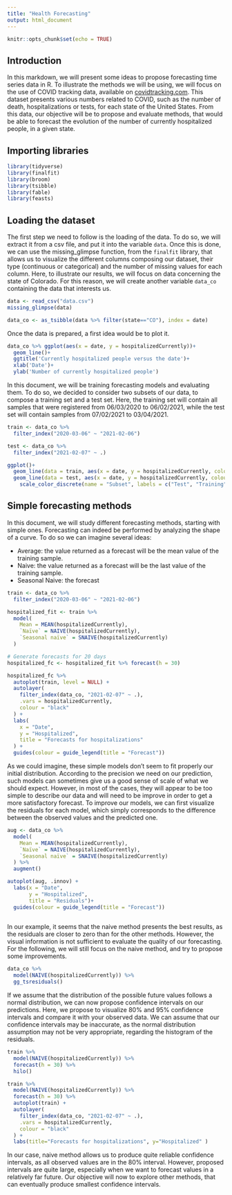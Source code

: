 ```yaml
---
title: "Health Forecasting"
output: html_document
---
```


```r
knitr::opts_chunk$set(echo = TRUE)
```
## Introduction

In this markdown, we will present some ideas to propose forecasting time series data in R.
To illustrate the methods we will be using, we will focus on the use of COVID tracking data, available on [covidtracking.com](https://covidtracking.com/data). This dataset presents various numbers related to COVID, such as the number of death, hospitalizations or tests, for each state of the United States. From this data, our objective will be to propose and evaluate methods, that would be able to forecast the evolution of the number of currently hospitalized people, in a given state.

## Importing libraries

```r
library(tidyverse)
library(finalfit)
library(broom)
library(tsibble)
library(fable)
library(feasts)
```

## Loading the dataset

The first step we need to follow is the loading of the data. To do so, we will extract it from a csv file, and put it into the variable `data`.
Once this is done, we can use the missing_glimpse function, from the `finalfit` library, that allows us to visualize the different columns composing our dataset, their type (continuous or categorical) and the number of missing values for each column.
Here, to illustrate our results, we will focus on data concerning the state of Colorado. For this reason, we will create another variable  `data_co` containing the data that interests us.
```r
data <- read_csv("data.csv")
missing_glimpse(data)

data_co <- as_tsibble(data %>% filter(state=="CO"), index = date)
```
Once the data is prepared, a first idea would be to plot it.
```r
data_co %>% ggplot(aes(x = date, y = hospitalizedCurrently))+
  geom_line()+
  ggtitle('Currently hospitalized people versus the date')+
  xlab('Date')+
  ylab('Number of currently hospitalized people')
```

In this document, we will be training forecasting models and evaluating them. To do so, we decided to consider two subsets of our data, to compose a training set and a test set. Here, the training set will contain all samples that were registered from 06/03/2020 to 06/02/2021, while the test set will contain samples from 07/02/2021 to 03/04/2021.

```r
train <- data_co %>%
  filter_index("2020-03-06" ~ "2021-02-06")

test <- data_co %>%
  filter_index("2021-02-07" ~ .)

ggplot()+
  geom_line(data = train, aes(x = date, y = hospitalizedCurrently, colour = 'red'))+
  geom_line(data = test, aes(x = date, y = hospitalizedCurrently, colour = 'darkblue'))+
    scale_color_discrete(name = "Subset", labels = c("Test", "Training"))

```

## Simple forecasting methods

In this document, we will study different forecasting methods, starting with simple ones. 
Forecasting can indeed be performed by analyzing the shape of a curve. To do so we can imagine several ideas:

* Average: the value returned as a forecast will be the mean value of the training sample.
* Naive: the value returned as a forecast will be the last value of the training sample.
* Seasonal Naive: the forecast 

```r

train <- data_co %>%
  filter_index("2020-03-06" ~ "2021-02-06")

hospitalized_fit <- train %>%
  model(
    Mean = MEAN(hospitalizedCurrently),
    `Naïve` = NAIVE(hospitalizedCurrently),
    `Seasonal naïve` = SNAIVE(hospitalizedCurrently)
  )

# Generate forecasts for 20 days
hospitalized_fc <- hospitalized_fit %>% forecast(h = 30)

hospitalized_fc %>%
  autoplot(train, level = NULL) +
  autolayer(
    filter_index(data_co, "2021-02-07" ~ .),
    .vars = hospitalizedCurrently,
    colour = "black"
  ) +
  labs(
    x = "Date",
    y = "Hospitalized",
    title = "Forecasts for hospitalizations"
  ) +
  guides(colour = guide_legend(title = "Forecast"))

```

As we could imagine, these simple models don't seem to fit properly our initial distribution. According to the precision we need on our prediction, such models can sometimes give us a good sense of scale of what we should expect. However, in most of the cases, they will appear to be too simple to describe our data and will need to be improve in order to get a more satisfactory forecast.
To improve our models, we can first visualize the residuals for each model, which simply corresponds to the difference between the observed values and the predicted one.

```r

aug <- data_co %>%
  model(
    Mean = MEAN(hospitalizedCurrently),
    `Naïve` = NAIVE(hospitalizedCurrently),
    `Seasonal naïve` = SNAIVE(hospitalizedCurrently)
  ) %>% 
  augment()

autoplot(aug, .innov) +
  labs(x = "Date",
       y = "Hospitalized",
       title = "Residuals")+
  guides(colour = guide_legend(title = "Forecast"))
   
```

In our example, it seems that the naive method presents the best results, as the residuals are closer to zero than for the other methods. However, the visual information is not sufficient to evaluate the quality of our forecasting. For the following, we will still focus on the naive method, and try to propose some improvements.

```r
data_co %>% 
  model(NAIVE(hospitalizedCurrently)) %>% 
  gg_tsresiduals()
```

If we assume that the distribution of the possible future values follows a normal distribution, we can now propose confidence intervals on our predictions. Here, we propose to visualize 80% and 95% confidence intervals and compare it with your observed data. We can assume that our confidence intervals may be inaccurate, as the normal distribution assumption may not be very appropriate, regarding the histogram of the residuals.

```r
train %>%
  model(NAIVE(hospitalizedCurrently)) %>%
  forecast(h = 30) %>%
  hilo()

train %>%
  model(NAIVE(hospitalizedCurrently)) %>%
  forecast(h = 30) %>%
  autoplot(train) +
  autolayer(
    filter_index(data_co, "2021-02-07" ~ .),
    .vars = hospitalizedCurrently,
    colour = "black"
  ) +
  labs(title="Forecasts for hospitalizations", y="Hospitalized" )
```

In our case, naive method allows us to produce quite reliable confidence intervals, as all observed values are in the 80% interval. However, proposed intervals are quite large, especially when we want to forecast values in a relatively far future. Our objective will now to explore other methods, that can eventually produce smallest confidence intervals.
